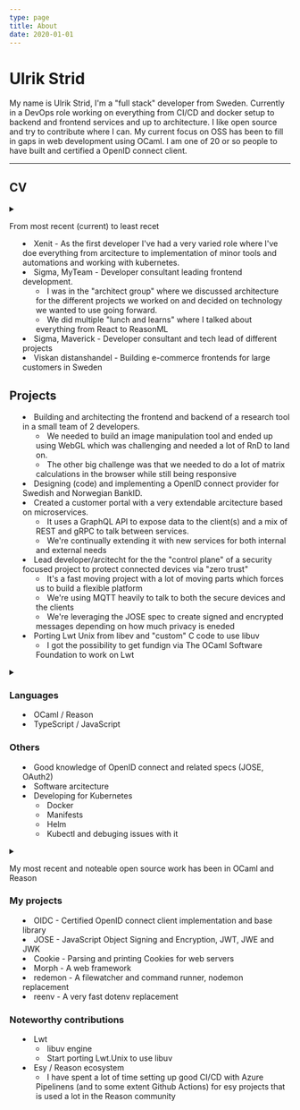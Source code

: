 ```yaml
---
type: page
title: About
date: 2020-01-01
---
```


# Ulrik Strid

My name is Ulrik Strid, I'm a "full stack" developer from Sweden. Currently in a DevOps role working on everything from CI/CD and docker setup to backend and frontend services and up to architecture. I like open source and try to contribute where I can. My current focus on OSS has been to fill in gaps in web development using OCaml. I am one of 20 or so people to have built and certified a OpenID connect client.

---

## CV

<details><summary children="Work experience"/>

From most recent (current) to least recet

- Xenit - As the first developer I've had a very varied role where I've doe everything from arcitecture to implementation of minor tools and automations and working with kubernetes.
- Sigma, MyTeam - Developer consultant leading frontend development.
  - I was in the "architect group" where we discussed architecture for the different projects we worked on and decided on technology we wanted to use going forward.
  - We did multiple "lunch and learns" where I talked about everything from React to ReasonML
- Sigma, Maverick - Developer consultant and tech lead of different projects
- Viskan distanshandel - Building e-commerce frontends for large customers in Sweden

## Projects

- Building and architecting the frontend and backend of a research tool in a small team of 2 developers.
  - We needed to build an image manipulation tool and ended up using WebGL which was challenging and needed a lot of RnD to land on.
  - The other big challenge was that we needed to do a lot of matrix calculations in the browser while still being responsive
- Designing (code) and implementing a OpenID connect provider for Swedish and Norwegian BankID.
- Created a customer portal with a very extendable arcitecture based on microservices.
  - It uses a GraphQL API to expose data to the client(s) and a mix of REST and gRPC to talk between services.
  - We're continually extending it with new services for both internal and external needs
- Lead developer/arcitecht for the the "control plane" of a security focused project to protect connected devices via "zero trust"
  - It's a fast moving project with a lot of moving parts which forces us to build a flexible platform
  - We're using MQTT heavily to talk to both the secure devices and the clients
  - We're leveraging the JOSE spec to create signed and encrypted messages depending on how much privacy is eneded
- Porting Lwt Unix from libev and "custom" C code to use libuv
  - I got the possibility to get fundign via The OCaml Software Foundation to work on Lwt

</details>

<details><summary children="Skills"/>

### Languages

- OCaml / Reason
- TypeScript / JavaScript

### Others

- Good knowledge of OpenID connect and related specs (JOSE, OAuth2)
- Software arcitecture
- Developing for Kubernetes
  - Docker
  - Manifests
  - Helm
  - Kubectl and debuging issues with it

</details>
<details><summary children="Open Source"/>

My most recent and noteable open source work has been in OCaml and Reason

### My projects

- OIDC - Certified OpenID connect client implementation and base library
- JOSE - JavaScript Object Signing and Encryption, JWT, JWE and JWK
- Cookie - Parsing and printing Cookies for web servers
- Morph - A web framework
- redemon - A filewatcher and command runner, nodemon replacement
- reenv - A very fast dotenv replacement

### Noteworthy contributions

- Lwt
  - libuv engine
  - Start porting Lwt.Unix to use libuv
- Esy / Reason ecosystem
  - I have spent a lot of time setting up good CI/CD with Azure Pipelinens (and to some extent Github Actions) for esy projects that is used a lot in the Reason community

</details>
